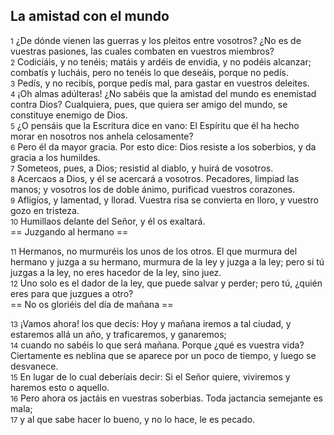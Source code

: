 == La amistad con el mundo ==

{{anchor|1}} <small>1</small> ¿De dónde vienen las guerras y los pleitos entre vosotros? ¿No es de vuestras pasiones, las cuales combaten en vuestros miembros?<br>
{{anchor|2}} <small>2</small> Codiciáis, y no tenéis; matáis y ardéis de envidia, y no podéis alcanzar; combatís y lucháis, pero no tenéis lo que deseáis, porque no pedís.<br>
{{anchor|3}} <small>3</small> Pedís, y no recibís, porque pedís mal, para gastar en vuestros deleites.<br>
{{anchor|4}} <small>4</small> ¡Oh almas adúlteras! ¿No sabéis que la amistad del mundo es enemistad contra Dios? Cualquiera, pues, que quiera ser amigo del mundo, se constituye enemigo de Dios.<br>
{{anchor|5}} <small>5</small> ¿O pensáis que la Escritura dice en vano: El Espíritu que él ha hecho morar en nosotros nos anhela celosamente?<br>
{{anchor|6}} <small>6</small> Pero él da mayor gracia. Por esto dice: Dios resiste a los soberbios, y da gracia a los humildes.<br>
{{anchor|7}} <small>7</small> Someteos, pues, a Dios; resistid al diablo, y huirá de vosotros.<br>
{{anchor|8}} <small>8</small> Acercaos a Dios, y él se acercará a vosotros. Pecadores, limpiad las manos; y vosotros los de doble ánimo, purificad vuestros corazones.<br>
{{anchor|9}} <small>9</small> Afligíos, y lamentad, y llorad. Vuestra risa se convierta en lloro, y vuestro gozo en tristeza.<br>
{{anchor|10}} <small>10</small> Humillaos delante del Señor, y él os exaltará.<br>
== Juzgando al hermano ==

{{anchor|11}} <small>11</small> Hermanos, no murmuréis los unos de los otros. El que murmura del hermano y juzga a su hermano, murmura de la ley y juzga a la ley; pero si tú juzgas a la ley, no eres hacedor de la ley, sino juez.<br>
{{anchor|12}} <small>12</small> Uno solo es el dador de la ley, que puede salvar y perder; pero tú, ¿quién eres para que juzgues a otro?<br>
== No os gloriéis del día de mañana ==

{{anchor|13}} <small>13</small> ¡Vamos ahora! los que decís: Hoy y mañana iremos a tal ciudad, y estaremos allá un año, y traficaremos, y ganaremos;<br>
{{anchor|14}} <small>14</small> cuando no sabéis lo que será mañana. Porque ¿qué es vuestra vida? Ciertamente es neblina que se aparece por un poco de tiempo, y luego se desvanece.<br>
{{anchor|15}} <small>15</small> En lugar de lo cual deberíais decir: Si el Señor quiere, viviremos y haremos esto o aquello.<br>
{{anchor|16}} <small>16</small> Pero ahora os jactáis en vuestras soberbias. Toda jactancia semejante es mala;<br>
{{anchor|17}} <small>17</small> y al que sabe hacer lo bueno, y no lo hace, le es pecado.<br>
